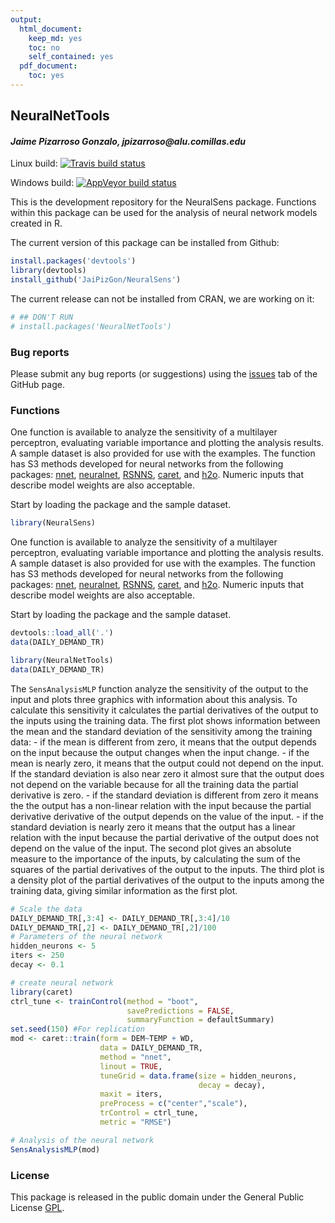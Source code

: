 ```yaml
---
output:
  html_document:
    keep_md: yes
    toc: no
    self_contained: yes
  pdf_document:
    toc: yes
---
```


## NeuralNetTools

#### *Jaime Pizarroso Gonzalo, jpizarroso@alu.comillas.edu*
Linux build:<!-- badges: start -->
[![Travis build status](https://travis-ci.org/JaiPizGon/NeuralSens.svg?branch=master)](https://travis-ci.org/JaiPizGon/NeuralSens)
<!-- badges: end -->

Windows build:<!-- badges: start -->
[![AppVeyor build status](https://ci.appveyor.com/api/projects/status/github/JaiPizGon/NeuralSens?branch=master&svg=true)](https://ci.appveyor.com/project/JaiPizGon/NeuralSens)
<!-- badges: end -->
  
This is the development repository for the NeuralSens package.  Functions within this package can be used for the analysis of neural network models created in R. 

The current version of this package can be installed from Github:

```r
install.packages('devtools')
library(devtools)
install_github('JaiPizGon/NeuralSens')
```

The current release can not be installed from CRAN, we are working on it:

```r
# ## DON'T RUN
# install.packages('NeuralNetTools')
```

### Bug reports

Please submit any bug reports (or suggestions) using the [issues](https://github.com/JaiPizGon/NeuralSens/issues) tab of the GitHub page.

### Functions


One function is available to analyze the sensitivity of a multilayer perceptron, 
evaluating variable importance and plotting the analysis results. A sample dataset is also provided for use with the examples. The function has S3 methods developed for neural networks from the following packages: [nnet](https://cran.r-project.org/package=nnet), [neuralnet](https://cran.r-project.org/package=neuralnet), [RSNNS](https://cran.r-project.org/package=RSNNS), [caret](https://cran.r-project.org/package=caret), and
[h2o](https://cran.r-project.org/package=h2o).  Numeric inputs that describe model weights are also acceptable. 
 
Start by loading the package and the sample dataset.

```r
library(NeuralSens)
```

One function is available to analyze the sensitivity of a multilayer perceptron, evaluating variable importance and plotting the analysis results. A sample dataset is also provided for use with the examples. The function has S3 methods developed for neural networks from the following packages: [nnet](https://cran.r-project.org/package=nnet), [neuralnet](https://cran.r-project.org/package=neuralnet), [RSNNS](https://cran.r-project.org/package=RSNNS), [caret](https://cran.r-project.org/package=caret), and [h2o](https://cran.r-project.org/package=h2o).  Numeric inputs that describe model weights are also acceptable. 
 
Start by loading the package and the sample dataset.

```r
devtools::load_all('.')
data(DAILY_DEMAND_TR)
```
```r
library(NeuralNetTools)
data(DAILY_DEMAND_TR)
```

The `SensAnalysisMLP` function analyze the sensitivity of the output to the input and  plots three graphics with information about this analysis. To calculate this sensitivity it calculates the partial derivatives of the output to the inputs using the training data. 
The first plot shows information between the mean and the standard deviation of the sensitivity among the training data:
- if the mean is different from zero, it means that the output depends on the input because the output changes when the input change.
- if the mean is nearly zero, it means that the output could not depend on the input. If the standard deviation is also near zero it almost sure that the output does not depend on the variable because for all the training data the partial derivative is zero.
- if the standard deviation is different from zero it means the the output has a non-linear relation with the input because the partial derivative derivative of the output depends on the value of the input.
- if the standard deviation is nearly zero it means that the output has a linear relation with the input because the partial derivative of the output does not depend on the value of the input.
The second plot gives an absolute measure to the importance of the inputs, by calculating the sum of the squares of the partial derivatives of the output to the inputs.
The third plot is a density plot of the partial derivatives of the output to the inputs among the training data, giving similar information as the first plot.


```r
# Scale the data
DAILY_DEMAND_TR[,3:4] <- DAILY_DEMAND_TR[,3:4]/10
DAILY_DEMAND_TR[,2] <- DAILY_DEMAND_TR[,2]/100
# Parameters of the neural network
hidden_neurons <- 5
iters <- 250
decay <- 0.1

# create neural network
library(caret)
ctrl_tune <- trainControl(method = "boot",
                          savePredictions = FALSE,
                          summaryFunction = defaultSummary)
set.seed(150) #For replication
mod <- caret::train(form = DEM~TEMP + WD,
                    data = DAILY_DEMAND_TR,
                    method = "nnet",
                    linout = TRUE,
                    tuneGrid = data.frame(size = hidden_neurons,
                                          decay = decay),
                    maxit = iters,
                    preProcess = c("center","scale"),
                    trControl = ctrl_tune,
                    metric = "RMSE")

# Analysis of the neural network
SensAnalysisMLP(mod)
```

### License

This package is released in the public domain under the General Public License [GPL](https://www.gnu.org/licenses/gpl-3.0.en.html). 
